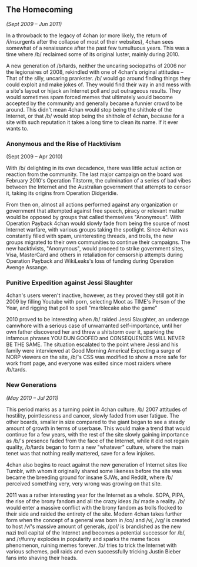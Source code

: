 == The Homecoming ==

''(Sept 2009 – Jun 2011)'' 

In a throwback to the legacy of 4chan (or more likely, the return of /i/nsurgents after the collapse of most of their websites), 4chan sees somewhat of a renaissance after the past few tumultuous years. This was a time where /b/ reclaimed some of its original luster, mainly during 2010. 

A new generation of /b/tards, neither the uncaring sociopaths of 2006 nor the legionaires of 2008, rekindled with one of 4chan's original attitudes – That of the silly, uncaring prankster. /b/ would go around finding things they could exploit and make jokes of. They would find their way in and mess with a site's layout or hijack an Internet poll and put outrageous results. They would sometimes spam forced memes that ultimately would become accepted by the community and generally became a funnier crowd to be around. This didn't mean 4chan would stop being the shithole of the Internet, or that /b/ would stop being the shithole of 4chan, because for a site with such reputation it takes a long time to clean its name. If it ever wants to.

=== Anonymous and the Rise of Hacktivism ===

(Sept 2009 – Apr 2010)

With /b/ delighting in its own decadence, there was little actual action or reaction from the community. The last major campaign on the board was February 2010's Operation Titstorm, the culmination of a series of bad vibes between the Internet and the Australian government that attempts to censor it, taking its origins from Operation Didgeridie.

From then on, almost all actions performed against any organization or government that attempted against free speech, piracy or relevant matter would be opposed by groups that called themselves "Anonymous". With Operation Payback 4chan would slowly fade from being the source of most Internet warfare, with various groups taking the spotlight. Since 4chan was constantly filled with spam, uninteresting threads, and trolls, the new groups migrated to their own communities to continue their campaigns. The new hacktivists, "Anonymous", would proceed to strike government sites, Visa, MasterCard and others in retaliation for censorship attempts during Operation Payback and WikiLeaks's loss of funding during Operation Avenge Assange. 

=== Punitive Expedition against Jessi Slaughter ===

4chan's users weren't inactive, however, as they proved they still got it in 2009 by filling Youtube with porn, selecting Moot as TIME's Person of the Year, and rigging that poll to spell "marblecake also the game"

2010 proved to be interesting when /b/ raided Jessi Slaughter, an underage camwhore with a serious case of unwarranted self-importance, until her own father discovered her and threw a shitstorm over it, sparking the infamous phrases YOU DUN GOOFED and CONSEQUENCES WILL NEVER BE THE SAME. The situation escalated to the point where Jessi and his family were interviewed at Good Morning America! Expecting a surge of NORP viewers on the site, /b/'s CSS was modified to show a more safe for work front page, and everyone was exited since most raiders where /b/tards.

=== New Generations ===

''(May 2010 – Jul 2011)''

This period marks as a turning point in 4chan culture. /b/ 2007 attitudes of hostility, pointlessness and cancer, slowly faded from user fatigue. The other boards, smaller in size compared to the giant began to see a steady amount of growth in terms of userbase. This would make a trend that would continue for a few years, with the rest of the site slowly gaining importance as /b/'s presence faded from the face of the Internet, while it did not regain quality, /b/tards began to form a new "whatever" culture, where the main tenet was that nothing really mattered, save for a few injokes.

4chan also begins to react against the new generation of Internet sites like Tumblr, with whom it originally shared some likeness before the site was became the breeding ground for insane SJWs, and Reddit, where /b/ perceived something very, very wrong was growing on that site.

2011 was a rather interesting year for the Internet as a whole. SOPA, PIPA, the rise of the brony fandom and all the crazy ideas /b/ made a reality. /b/ would enter a massive conflict with the brony fandom as trolls flocked to their side and raided the entirety of the site. Modern 4chan takes further form when the concept of a general was born in /co/ and /v/, /vg/ is created to host /v/'s massive amount of generals, /pol/ is brandished as the new nazi troll capital of the Internet and becomes a potential successor for /b/, and /r/funny explodes in popularity and sparks the meme faces phenomenon, ruining memes forever. /b/ tries to trick the Internet with various schemes, poll raids and even successfully tricking Justin Bieber fans into shaving their heads.